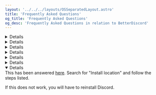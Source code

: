 ```yaml
---
layout: '../../../layouts/OSSeparatedLayout.astro'
title: 'Frequently Asked Questions'
og_title: 'Frequently Asked Questions'
og_desc: 'Frequently Asked Questions in relation to BetterDiscord'
---
```



<Details summary={'"How do I use BetterDiscord?"'}>
BetterDiscord is an source available platform for people to create and use addons to Discord, to make it the
best experience for others.

The plugins that are made for BetterDiscord are usually Quality-of-life type add-ons, and there are many themes that
can be highly customisable, or have been carefully crafted.

If you wish to use BetterDiscord, download it from the <ExternalLink href="https://betterdiscord.app">official website</ExternalLink> and follow the guide <a href="/BetterDiscord/install">here</a>. Then download <ExternalLink href="https://betterdiscord.app/themes">themes</ExternalLink> and <ExternalLink href="https://betterdiscord.app/plugins">plugins</ExternalLink> and add them to BetterDiscord with the guide below.

</Details>

<Details summary={'"How do I install themes and plugins?"'}>
You can follow the guide <a href="visualptins">here</a> or follow the instructions below:

1\. Download the plugins/themes that you want to from the <ExternalLink href="https://betterdiscord.app">BetterDiscord website</ExternalLink>.

2\. In Discord, go to the settings (<img src="https://i.imgur.com/H1XCRcO.png" alt="Cog icon" class="cog-img" />) and then go to "plugins" or "themes" under the BetterDiscord settings depending on what you wish to install.

3\. Click "Open (Themes/Plugins) Folder".

4\. Move the files into the respective folders.

5\. Enable them back in Discord, by going back to "plugins" or "themes" in settings, and enable them as is shown
below:

<img src='https://i.imgur.com/g0u2XRJ.png' alt='enable plugins and themes' />

</Details>

<Details summary={'"I use PTB/Canary, where do I install to?"'}>
On the locations, try changing `Discord` to
`DiscordCanary` or `DiscordPTB`
instead.

</Details>

<Details summary={'"How do I uninstall BetterDiscord?"'}>
You can follow the guide <a href="visualunins">here</a> or follow the instructions below:

1\. Open up the installer (it is recommended to get a new one from the <ExternalLink href="https://betterdiscord.app">BetterDiscord website</ExternalLink>).

2\. Click that you accept the license agreement, then "next". If you cannot do so, click specifically on the text
next to the checkbox, as is shown below.

<img src='https://i.imgur.com/aIjzoAf.png' alt='Click the text!' />

3\. Click 'uninstall', the bottom location

4\. Allow for it to uninstall

5\. (Optional) Go to your BetterDiscord folder and remove everything from it (can be accessed from `%appdata%/betterdiscord`). You can also delete the installer if you do not wish to use BD anymore.

</Details>

<Details summary={'"Where are my BetterDiscord folders located?"'}>
Press <kbd>⊞Win</kbd> + <kbd>R</kbd> to open up the "Run" command, then paste in the path that you want to open the folder that you wish to open.

For the BetterDiscord folder:

`%appdata%/betterdiscord`

For the Plugins folder:

`%appdata%/betterdiscord/plugins`

For the Themes folder:

`%appdata%/betterdiscord/themes`

</Details>

<Details summary={'"I get a JavaScript Fatal Error. What do I do?"'}>

1\. Uninstall Discord (press windows button, search 'uninstall' and uninstall from there)

2\. Go to `%localappdata%/discord` and `%appdata%/discord` and delete all files

3\. Reinstall Discord

4\. Check that Discord opens properly

5\. Reinstall BetterDiscord (get a new installer from <ExternalLink href='https://betterdiscord.app'>here</ExternalLink>
)

</Details>

<Details summary={'"BetterDiscord does not open with Discord. What do I do?"'}>
This has been answered <a href="/BetterDiscord/install/issues">here</a>. Search for "Install location" and follow the steps listed.

If this does not work, you will have to reinstall Discord.

</Details>